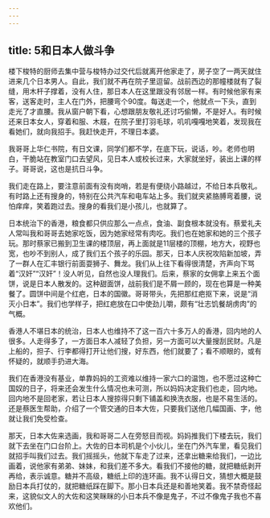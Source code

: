 ```yaml
---
---
---
```

title: 5和日本人做斗争
---




楼下梭特的厨师去集中营与梭特办过交代后就离开他家走了，房子空了一两天就住进来几个日本男人。自此，我们就不再在院子里逗留。战前西边的那幢楼就有了裂缝，用木杆子撑着，没有人住，那日本人在这里跟没有邻居一样。有时候他家有来客，送客走时，主人在门外，把腰弯个90度。每送走一个，他就点一下头，直到走光了才直腰。我从窗户朝下看，心想跟朋友敬礼还讨巧偷懒，不是好人。有时候还来日本女人，穿着和服、木屐，在院子里打羽毛球，叽叽嘎嘎地笑着，发现我在看她们，就向我招手。我赶快走开，不理日本婆。

我哥哥上华仁书院，有日文课，同学们都不学，在底下玩，说话，吵。老师也明白，干脆站在教室门口去望风，见日本人或校长过来，大家就坐好，装出上课的样子。哥哥说，这也是抗日斗争。

我们走在路上，要注意前面有没有岗哨，若是有便绕小路越过，不给日本兵敬礼。有时路上还有搜身的，特别在公共汽车和电车站上多。我们就夹紧胳膊弯着腰，说怕痒痒，笑着跑过去。搜身的看我们是小孩儿，也就算了。

日本统治下的香港，粮食都只供应那么一点点，食油、副食根本就没有。蔡爱礼夫人常叫我和哥哥去她家吃饭，因为她家经常有肉吃。我们也在她家和她的三个孩子玩。那时蔡家已搬到卫生课的楼顶层，再上面就是11层楼的顶棚，地方大，视野也宽，也吵不到别人，成了我们五个孩子的乐园。那天，日本人庆祝攻陷新加坡，弄了一群人在汇丰银行前面耍狮子、舞龙。我们从上往下看得很清楚，齐声向下骂着“汉奸”“汉奸”！没人听见，自然也没人理我们。后来，蔡家的女佣拿上来五个面饼，说是日本人散发的。这种甜面饼，战前我们是不屑一顾的，现在也算是一种美餐了。圆饼中间是个红疤，日本的国徽。哥哥带头，先把那红疤抠下来，说是“消灭小日本”。我们也学样子，把红疤放在口中使劲儿嚼，颇有“壮志饥餐胡虏肉”的气概。

香港人不堪日本的统治，日本人也维持不了这一百六十多万人的香港，回内地的人很多。人走得多了，一方面日本人减轻了负担，另一方面可以大量搜刮民财。凡是上船的，担子、行李都得打开让他们搜，好东西，他们就要了；看不顺眼的，或有怀疑的，就顺手扔进大海。

我们在香港没有基业，单靠妈妈的工资难以维持一家六口的温饱，也不愿过这种亡国奴的日子，将来还会发生什么情况也未可测，所以妈妈决定我们也走，回内地。回内地不是回老家，若让日本人搜掠得只剩下铺盖和换洗衣服，也是不易生活的。还是蔡医生帮助，介绍了一个管交通的日本大佐，只要我们送他几幅国画、字，他就让我们免受检查。

那天，日本大佐来选画，我和哥哥二人在旁怒目而视。妈妈推我们下楼去玩，我们就下去坐在门口台阶上。大佐的日本司机是个小伙儿，坐在门外汽车里，看见我们就招手叫我们过去。我们摇摇头，他就下车走了过来，还拿出糖来给我们，一边比画着，说他家有弟弟、妹妹，和我们差不多大。看我们不接他的糖，就把糖纸剥开再给，表示诚意。糖并不高级，糖纸上印的连环画。我不认得日文，猜想大概是鼓励日本兵打仗的，就把糖纸踩在脚下。那小日本兵还是和善地笑着。我不禁奇怪起来，这貌似文人的大佐和这笑眯眯的小日本兵不像是鬼子，不过不像鬼子我也不喜欢他们。